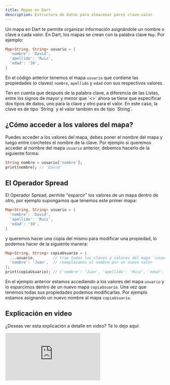 ```yaml
---
title: Mapas en Dart
description: Estructura de datos para almacenar pares clave-valor.
---
```


Un mapa en Dart te permite organizar información asignándole un nombre o clave a cada valor. En Dart, los mapas se crean con la palabra clave `Map`. Por ejemplo:

```dart
Map<String, String> usuario = {
  'nombre': 'David',
  'apellido': 'Ruiz',
  'edad': '39',
}
```	

En el código anterior tenemos el mapa `usuario` que contiene las propiedades (o claves) `nombre`, `apellido` y `edad` con sus respectivos valores.

<Callout title="Nota">
Ten en cuenta que después de la palabra clave, a diferencia de las Listas, entre los signos de mayor y menor que `<>` ahora se tiene que especificar dos tipos de datos, uno para la clave y otro para el valor. En este caso, la clave es de tipo `String` y el valor también es de tipo `String`.
</Callout>

## ¿Cómo acceder a los valores del mapa?

Puedes acceder a los valores del mapa, debes poner el nombre del mapa y luego entre corchetes el nombre de la clave. Por ejemplo si queremos acceder al nombre del mapa `usuario` anterior, debemos hacerlo de la siguiente forma:

```dart
String nombre = usuario['nombre'];
print(nombre); // 'David'
```

## El Operador Spread

El Operador Spread, permite "esparcir" los valores de un mapa dentro de otro, por ejemplo supongamos que tenemos este primer mapa:

```dart
Map<String, String> usuario = {
  'nombre': 'David',
  'apellido': 'Ruiz',
  'edad': '39',
}
```

y queremos hacer una copia del mismo para modificar una propiedad, lo podemos hacer de la siguiente manera:

```dart
Map<String, String> copiaUsuario = {
  ...usuario,        // trae todas las claves y valores del mapa `usuario`
  'nombre': 'Juan',  // reemplazamos el nombre por un nuevo valor
};
print(copiaUsuario); // {'nombre': 'Juan', 'apellido': 'Ruiz', 'edad': '39'}
```

En el ejemplo anterior estamos accediendo a los valores del mapa `usuario` y lo esparcimos dentro de un nuevo mapa `copiaUsuario`. Una vez que tenemos todas sus propiedades podemos modificarlas. Por ejemplo estamos asignando un nuevo nombre al mapa `copiaUsuario`.

## Explicación en video

¿Deseas ver esta explicación a detalle en video? Te lo dejo aquí:

<iframe className='youtube-video' src="https://www.youtube.com/embed/atPhflTe2EI?si=Irfgo0cy8C3NgYDu" title="YouTube video player" frameBorder="0" allow="accelerometer; autoplay; clipboard-write; encrypted-media; gyroscope; picture-in-picture; web-share" referrerPolicy="strict-origin-when-cross-origin" allowFullScreen></iframe>